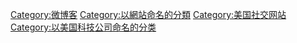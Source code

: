 {{Commonscat|Twitter}}
{{Catmore}}

[[Category:微博客|Category:微博客]]

[[Category:以網站命名的分類|Category:以網站命名的分類]]
[[Category:美国社交网站|Category:美国社交网站]]
[[Category:以美国科技公司命名的分类|Category:以美国科技公司命名的分类]]